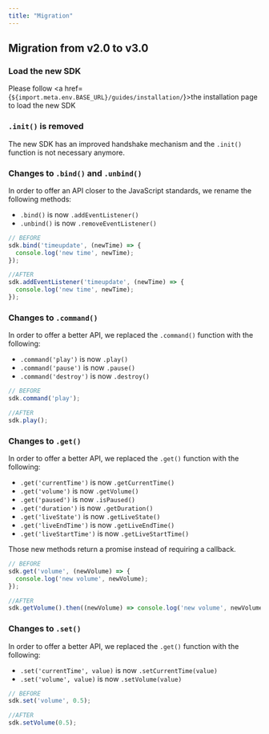 ```yaml
---
title: "Migration"
---
```


## Migration from v2.0 to v3.0

### Load the new SDK

Please follow <a href={`${import.meta.env.BASE_URL}/guides/installation/`}>the installation page</a>
to load the new SDK

### `.init()` is removed

The new SDK has an improved handshake mechanism and the `.init()` function is not necessary anymore.

### Changes to `.bind()` and `.unbind()`

In order to offer an API closer to the JavaScript standards, we rename the following methods:

 * `.bind()` is now `.addEventListener()`
 * `.unbind()` is now `.removeEventListener()`

```js
// BEFORE
sdk.bind('timeupdate', (newTime) => {
  console.log('new time', newTime);
});

//AFTER
sdk.addEventListener('timeupdate', (newTime) => {
  console.log('new time', newTime);
});
```

### Changes to `.command()`

In order to offer a better API, we replaced the `.command()` function with the following:

 * `.command('play')` is now `.play()`
 * `.command('pause')` is now `.pause()`
 * `.command('destroy')` is now `.destroy()`

```js
// BEFORE
sdk.command('play');

//AFTER
sdk.play();
```

### Changes to `.get()`

In order to offer a better API, we replaced the `.get()` function with the following:

* `.get('currentTime')` is now `.getCurrentTime()`
* `.get('volume')` is now `.getVolume()`
* `.get('paused')` is now `.isPaused()`
* `.get('duration')` is now `.getDuration()`
* `.get('liveState')` is now `.getLiveState()`
* `.get('liveEndTime')` is now `.getLiveEndTime()`
* `.get('liveStartTime')` is now `.getLiveStartTime()`

Those new methods return a promise instead of requiring a callback.

```js
// BEFORE
sdk.get('volume', (newVolume) => {
  console.log('new volume', newVolume);
});

//AFTER
sdk.getVolume().then((newVolume) => console.log('new volume', newVolume));
```

### Changes to `.set()`

In order to offer a better API, we replaced the `.get()` function with the following:

* `.set('currentTime', value)` is now `.setCurrentTime(value)`
* `.set('volume', value)` is now `.setVolume(value)`

```js
// BEFORE
sdk.set('volume', 0.5);

//AFTER
sdk.setVolume(0.5);
```

